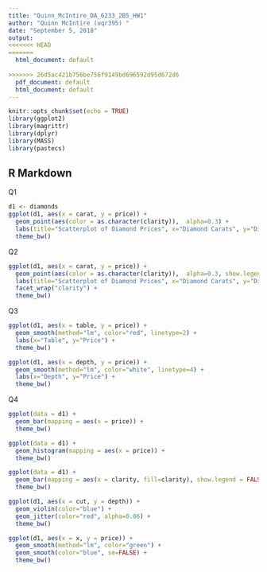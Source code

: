 ---
title: "Quinn_McIntire_DA_6233_2B5_HW1"
author: "Quinn McIntire (uqr395) "
date: "September 5, 2018"
output:
<<<<<<< HEAD
=======
  html_document: default
  
>>>>>>> 26d5ac421b756be756f9149bd696592d95d672d6
  pdf_document: default
  html_document: default
---

```{r setup, include=FALSE}
knitr::opts_chunk$set(echo = TRUE)
library(ggplot2)
library(magrittr)
library(dplyr)
library(MASS)
library(pastecs)
```

## R Markdown

Q1 

```{r}
d1 <- diamonds
ggplot(d1, aes(x = carat, y = price)) +
  geom_point(aes(color = as.character(clarity)),  alpha=0.3) +
  labs(title="Scatterplot of Diamond Prices", x="Diamond Carats", y="Diamond Price") + 
  theme_bw()

```

Q2

```{r}
ggplot(d1, aes(x = carat, y = price)) +
  geom_point(aes(color = as.character(clarity)),  alpha=0.3, show.legend = FALSE) +
  labs(title="Scatterplot of Diamond Prices", x="Diamond Carats", y="Diamond Price") + 
  facet_wrap("clarity") + 
  theme_bw()
```

Q3

```{r}
ggplot(d1, aes(x = table, y = price)) +
  geom_smooth(method="lm", color="red", linetype=2) + 
  labs(x="Table", y="Price") + 
  theme_bw()

```


```{r}
ggplot(d1, aes(x = depth, y = price)) +
  geom_smooth(method="lm", color="white", linetype=4) + 
  labs(x="Depth", y="Price") + 
  theme_bw()
```

Q4
```{r}
ggplot(data = d1) + 
  geom_bar(mapping = aes(x = price)) + 
  theme_bw()
```

```{r}
ggplot(data = d1) + 
  geom_histogram(mapping = aes(x = price)) + 
  theme_bw()
```

```{r}
ggplot(data = d1) + 
  geom_bar(mapping = aes(x = clarity, fill=clarity), show.legend = FALSE) + 
  theme_bw()
```

```{r}
ggplot(d1, aes(x = cut, y = depth)) + 
  geom_violin(color="blue") +
  geom_jitter(color="red", alpha=0.06) + 
  theme_bw()
```

```{r}
ggplot(d1, aes(x = x, y = price)) +
  geom_smooth(method="lm", color="green") +
  geom_smooth(color="blue", se=FALSE) + 
  theme_bw()
```

